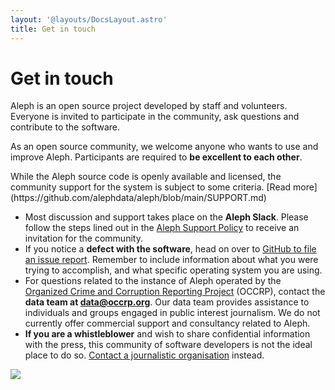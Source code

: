 ```yaml
---
layout: '@layouts/DocsLayout.astro'
title: Get in touch
---
```


# Get in touch

<p class="lead">
  Aleph is an open source project developed by staff and volunteers. Everyone is invited to participate in the community, ask questions and contribute to the software.
</p>

As an open source community, we welcome anyone who wants to use and improve Aleph. Participants are required to **be excellent to each other**.

<Callout>
  While the Aleph source code is openly available and licensed, the community
  support for the system is subject to some criteria. [Read
  more](https://github.com/alephdata/aleph/blob/main/SUPPORT.md)
</Callout>

- Most discussion and support takes place on the **Aleph Slack**. Please follow the steps lined out in the [Aleph Support Policy](https://github.com/alephdata/aleph/blob/main/SUPPORT.md) to receive an invitation for the community.
- If you notice a **defect with the software**, head on over to [GitHub to file an issue report](https://github.com/alephdata/aleph/issues). Remember to include information about what you were trying to accomplish, and what specific operating system you are using.
- For questions related to the instance of Aleph operated by the [Organized Crime and Corruption Reporting Project](https://data.occrp.org) (OCCRP), contact the **data team at data@occrp.org**. Our data team provides assistance to individuals and groups engaged in public interest journalism. We do not currently offer commercial support and consultancy related to Aleph.
- **If you are a whistleblower** and wish to share confidential information with the press, this community of software developers is not the ideal place to do so. [Contact a journalistic organisation](https://www.occrp.org/en/become-a-whistleblower/) instead.

![](/assets/giphy.gif)
